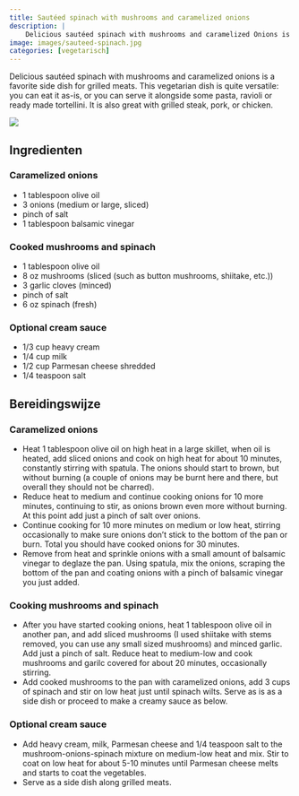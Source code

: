 ```yaml
---
title: Sautéed spinach with mushrooms and caramelized onions
description: |
    Delicious sautéed spinach with mushrooms and caramelized Onions is a favorite side dish for grilled meats. This vegetarian dish is quite versatile: you can eat it as-is, or you can serve it alongside some pasta, ravioli or ready made tortellini. It is also great with grilled steak, pork, or chicken.
image: images/sauteed-spinach.jpg
categories: [vegetarisch]
---
```


:::{.grid}
:::{.g-col-8}
Delicious sautéed spinach with mushrooms and caramelized onions is a favorite side dish for grilled meats. This vegetarian dish is quite versatile: you can eat it as-is, or you can serve it alongside some pasta, ravioli or ready made tortellini. It is also great with grilled steak, pork, or chicken.

:::
:::{.g-col-4}
![](images/sauteed-spinach.jpg)
:::
:::

## Ingredienten

### Caramelized onions
- 1 tablespoon olive oil
- 3 onions (medium or large, sliced)
- pinch of salt
- 1 tablespoon balsamic vinegar
  
### Cooked mushrooms and spinach
- 1 tablespoon olive oil
- 8 oz mushrooms (sliced (such as button mushrooms, shiitake, etc.))
- 3 garlic cloves (minced)
- pinch of salt
- 6 oz spinach (fresh)
 
### Optional cream sauce
- 1/3 cup heavy cream
- 1/4 cup milk
- 1/2 cup Parmesan cheese shredded
- 1/4 teaspoon salt

## Bereidingswijze

### Caramelized onions
- Heat 1 tablespoon olive oil on high heat in a large skillet, when oil is heated, add sliced onions and cook on high heat for about 10 minutes, constantly stirring with spatula. The onions should start to brown, but without burning (a couple of onions may be burnt here and there, but overall they should not be charred).
- Reduce heat to medium and continue cooking onions for 10 more minutes, continuing to stir, as onions brown even more without burning. At this point add just a pinch of salt over onions.
- Continue cooking for 10 more minutes on medium or low heat, stirring occasionally to make sure onions don’t stick to the bottom of the pan or burn. Total you should have cooked onions for 30 minutes.
- Remove from heat and sprinkle onions with a small amount of balsamic vinegar to deglaze the pan. Using spatula, mix the onions, scraping the bottom of the pan and coating onions with a pinch of balsamic vinegar you just added.

### Cooking mushrooms and spinach
- After you have started cooking onions, heat 1 tablespoon olive oil in another pan, and add sliced mushrooms (I used shiitake with stems removed, you can use any small sized mushrooms) and minced garlic. Add just a pinch of salt. Reduce heat to medium-low and cook mushrooms and garilc covered for about 20 minutes, occasionally stirring.
- Add cooked mushrooms to the pan with caramelized onions, add 3 cups of spinach and stir on low heat just until spinach wilts. Serve as is as a side dish or proceed to make a creamy sauce as below.

### Optional cream sauce
- Add heavy cream, milk, Parmesan cheese and 1/4 teaspoon salt to the mushroom-onions-spinach mixture on medium-low heat and mix. Stir to coat on low heat for about 5-10 minutes until Parmesan cheese melts and starts to coat the vegetables.
- Serve as a side dish along grilled meats.
